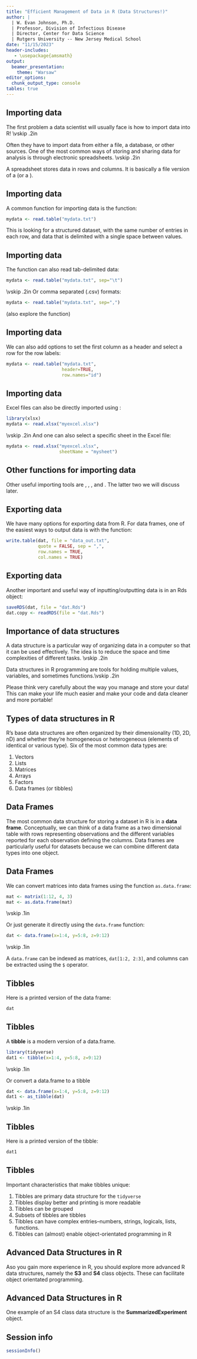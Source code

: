 ```yaml
---
title: "Efficient Management of Data in R (Data Structures!)"
author: | 
  | W. Evan Johnson, Ph.D.
  | Professor, Division of Infectious Disease
  | Director, Center for Data Science
  | Rutgers University -- New Jersey Medical School
date: "11/15/2023"
header-includes:
   - \usepackage{amsmath}
output: 
  beamer_presentation:
    theme: "Warsaw"
editor_options: 
  chunk_output_type: console
tables: true
---
```


## Importing data
The first problem a data scientist will usually face is how to import data into R! \vskip .2in

Often they have to import data from either a file, a database, or other sources. One of the most common ways of storing and sharing data for analysis is through electronic spreadsheets. \vskip .2in

A spreadsheet stores data in rows and columns. It is basically a file version of a \texttt{data frame} (or a \texttt{tibble!}).

## Importing data
A common function for importing data is the \texttt{read.table} function: 

```r
mydata <- read.table("mydata.txt")
```

This is looking for a structured dataset, with the same number of entries in each row, and data that is delimited with a single space between values.  

## Importing data
The \texttt{read.table} function can also read tab-delimited data: 


```r
mydata <- read.table("mydata.txt", sep="\t")
```

\vskip .2in
Or comma separated (.csv) formats: 
```r
mydata <- read.table("mydata.txt", sep=",")
```

(also explore the \texttt{read.csv} function)

## Importing data
We can also add options to set the first column as a header and select a row for the row labels:

```r
mydata <- read.table("mydata.txt",
                     header=TRUE,
                     row.names="id")
```

## Importing data
Excel files can also be directly imported using \texttt{read.xlsx}: 

```r
library(xlsx)
mydata <- read.xlsx("myexcel.xlsx")
```
\vskip .2in
And one can also select a specific sheet in the Excel file: 

```r
mydata <- read.xlsx("myexcel.xlsx", 
                    sheetName = "mysheet")
```

## Other functions for importing data
Other useful importing tools are \texttt{scan}, \texttt{readLines}, \texttt{readr}, and \texttt{readxl}. The latter two we will discuss later.

## Exporting data
We have many options for exporting data from R. For data frames, one of the easiest ways to output data is with the \texttt{write.table} function: 

```r
write.table(dat, file = "data_out.txt", 
            quote = FALSE, sep = ",",
            row.names = TRUE, 
            col.names = TRUE)
```

## Exporting data
Another important and useful way of inputting/outputting data is in an Rds object: 

```r
saveRDS(dat, file = "dat.Rds")
dat.copy <- readRDS(file = "dat.Rds")
```

## Importance of data structures

A data structure is a particular way of organizing data in a computer so that it can be used effectively. The idea is to reduce the space and time complexities of different tasks. \vskip .2in

Data structures in R programming are tools for holding multiple values, variables, and sometimes functions.\vskip .2in

Please think very carefully about the way you manage and store your data! This can make your life much easier and make your code and data cleaner and more portable!


## Types of data structures in R
R's base data structures are often organized by their dimensionality (1D, 2D, nD) and whether they’re homogeneous  or heterogeneous (elements of identical or various type). Six of the most common data types are: 

1. Vectors
2. Lists
3. Matrices
4. Arrays
5. Factors
6. Data frames (or tibbles)

## Data Frames
The most common data structure for storing a dataset in R is in a **data frame**. Conceptually, we can think of a data frame as a two dimensional table with rows representing observations and the different variables reported for each observation defining the columns. Data frames are particularly useful for datasets because we can combine different data types into one object. 

## Data Frames
We can convert matrices into data frames using the function `as.data.frame`:

```r
mat <- matrix(1:12, 4, 3)
mat <- as.data.frame(mat)
```
\vskip .1in

Or just generate it directly using the `data.frame` function:

```r
dat <- data.frame(x=1:4, y=5:8, z=9:12)
```
\vskip .1in

A `data.frame` can be indexed as matrices, `dat[1:2, 2:3]`, and columns can be extracted using the `$` operator.  

## Tibbles
Here is a printed version of the data frame: 
```r
dat
```

## Tibbles
A __tibble__ is a modern version of a data.frame. 

```r
library(tidyverse)
dat1 <- tibble(x=1:4, y=5:8, z=9:12)
```
\vskip .1in

Or convert a data.frame to a tibble
```r
dat <- data.frame(x=1:4, y=5:8, z=9:12)
dat1 <- as_tibble(dat)
```
\vskip .1in

## Tibbles
Here is a printed version of the tibble: 

```r
dat1
```


## Tibbles
Important characteristics that make tibbles unique: 

1. Tibbles are primary data structure for the `tidyverse`
2. Tibbles display better and printing is more readable
3. Tibbles can be grouped
4. Subsets of tibbles are tibbles
5. Tibbles can have complex entries--numbers, strings, logicals, lists, functions.
6. Tibbles can (almost) enable object-orientated programming in R  

## Advanced Data Structures in R

Aso you gain more experience in R, you should explore more advanced R data structures, namely the __S3__ and __S4__ class objects. These can facilitate object orientated programming.

## Advanced Data Structures in R 
One example of an S4 class data structure is the __SummarizedExperiment__ object. 

\begin{center}
	\includegraphics[width=2.75in]{figs/SummarizedExperiment.png}	
\end{center}

## Session info
\tiny
```r
sessionInfo()
```

